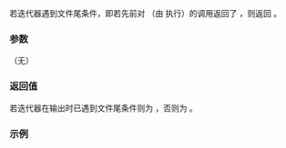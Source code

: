 {{cpp/iterator/ostreambuf_iterator/title|failed}}
{{cpp/iterator/ostreambuf_iterator/navbar}}
{{dcl begin}}
{{dcl rev multi | until1=c++11
| dcl1=
bool failed() const throw();
| dcl2=
bool failed() const noexcept;
}}
{{dcl end}}

若迭代器遇到文件尾条件，即若先前对 {{lc|std::basic_streambuf::sputc}}（由 {{rlpt|1=operator=}} 执行）的调用返回了 {{c|Traits::eof}}，则返回 {{c|true}}。

===参数===
（无）

===返回值===
若迭代器在输出时已遇到文件尾条件则为 {{c|true}}，否则为 {{c|false}}。

===示例===
{{example
 |code=
 |output=
}}

{{langlinks|de|en|es|fr|it|ja|pt|ru}}